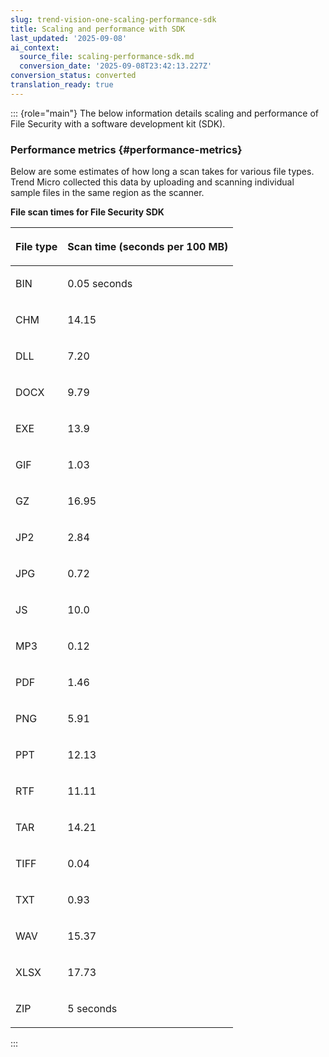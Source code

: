 ```yaml
---
slug: trend-vision-one-scaling-performance-sdk
title: Scaling and performance with SDK
last_updated: '2025-09-08'
ai_context:
  source_file: scaling-performance-sdk.md
  conversion_date: '2025-09-08T23:42:13.227Z'
conversion_status: converted
translation_ready: true
---
```


::: {role="main"}
The below information details scaling and performance of File Security with a software development kit (SDK).

### Performance metrics {#performance-metrics}

Below are some estimates of how long a scan takes for various file types. Trend Micro collected this data by uploading and scanning individual sample files in the same region as the scanner.

**File scan times for File Security SDK**

<table>
<thead style="text-align: left;">
<tr>
<th style="text-align: left;"><p>File type</p></th>
<th style="text-align: left;"><p>Scan time (seconds per 100 MB)</p></th>
</tr>
</thead>
<tbody style="text-align: left;">
<tr>
<td style="text-align: left;"><p>BIN</p></td>
<td style="text-align: left;"><p>0.05 seconds</p></td>
</tr>
<tr>
<td style="text-align: left;"><p>CHM</p></td>
<td style="text-align: left;"><p>14.15</p></td>
</tr>
<tr>
<td style="text-align: left;"><p>DLL</p></td>
<td style="text-align: left;"><p>7.20</p></td>
</tr>
<tr>
<td style="text-align: left;"><p>DOCX</p></td>
<td style="text-align: left;"><p>9.79</p></td>
</tr>
<tr>
<td style="text-align: left;"><p>EXE</p></td>
<td style="text-align: left;"><p>13.9</p></td>
</tr>
<tr>
<td style="text-align: left;"><p>GIF</p></td>
<td style="text-align: left;"><p>1.03</p></td>
</tr>
<tr>
<td style="text-align: left;"><p>GZ</p></td>
<td style="text-align: left;"><p>16.95</p></td>
</tr>
<tr>
<td style="text-align: left;"><p>JP2</p></td>
<td style="text-align: left;"><p>2.84</p></td>
</tr>
<tr>
<td style="text-align: left;"><p>JPG</p></td>
<td style="text-align: left;"><p>0.72</p></td>
</tr>
<tr>
<td style="text-align: left;"><p>JS</p></td>
<td style="text-align: left;"><p>10.0</p></td>
</tr>
<tr>
<td style="text-align: left;"><p>MP3</p></td>
<td style="text-align: left;"><p>0.12</p></td>
</tr>
<tr>
<td style="text-align: left;"><p>PDF</p></td>
<td style="text-align: left;"><p>1.46</p></td>
</tr>
<tr>
<td style="text-align: left;"><p>PNG</p></td>
<td style="text-align: left;"><p>5.91</p></td>
</tr>
<tr>
<td style="text-align: left;"><p>PPT</p></td>
<td style="text-align: left;"><p>12.13</p></td>
</tr>
<tr>
<td style="text-align: left;"><p>RTF</p></td>
<td style="text-align: left;"><p>11.11</p></td>
</tr>
<tr>
<td style="text-align: left;"><p>TAR</p></td>
<td style="text-align: left;"><p>14.21</p></td>
</tr>
<tr>
<td style="text-align: left;"><p>TIFF</p></td>
<td style="text-align: left;"><p>0.04</p></td>
</tr>
<tr>
<td style="text-align: left;"><p>TXT</p></td>
<td style="text-align: left;"><p>0.93</p></td>
</tr>
<tr>
<td style="text-align: left;"><p>WAV</p></td>
<td style="text-align: left;"><p>15.37</p></td>
</tr>
<tr>
<td style="text-align: left;"><p>XLSX</p></td>
<td style="text-align: left;"><p>17.73</p></td>
</tr>
<tr>
<td style="text-align: left;"><p>ZIP</p></td>
<td style="text-align: left;"><p>5 seconds</p></td>
</tr>
</tbody>
</table>
:::
